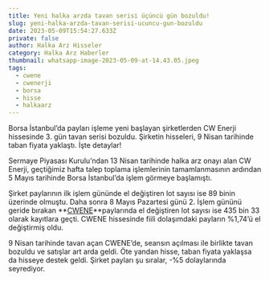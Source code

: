 ```yaml
---
title: Yeni halka arzda tavan serisi üçüncü gün bozuldu!
slug: yeni-halka-arzda-tavan-serisi-ucuncu-gun-bozuldu
date: 2023-05-09T15:54:27.633Z
private: false
author: Halka Arz Hisseler
category: Halka Arz Haberler
thumbnail: whatsapp-image-2023-05-09-at-14.43.05.jpeg
tags:
  - cwene
  - cwenerji
  - borsa
  - hisse
  - halkaarz
---
```

Borsa İstanbul’da payları işleme yeni başlayan şirketlerden CW Enerji hissesinde 3. gün tavan serisi bozuldu. Şirketin hisseleri, 9 Nisan tarihinde taban fiyata yaklaştı. İşte detaylar!

Sermaye Piyasası Kurulu’ndan 13 Nisan tarihinde halka arz onayı alan CW Enerji, geçtiğimiz hafta talep toplama işlemlerinin tamamlanmasının ardından 5 Mayıs tarihinde Borsa İstanbul’da işlem görmeye başlamıştı.

Şirket paylarının ilk işlem gününde el değiştiren lot sayısı ise 89 binin üzerinde olmuştu. Daha sonra 8 Mayıs Pazartesi günü 2. İşlem gününü geride bırakan **[CWENE](https://www.halkaarzhisseler.com/tag/cwene/)**paylarında el değiştiren lot sayısı ise 435 bin 33 olarak kayıtlara geçti. CWENE hissesinde fiili dolaşımdaki payların %1,74’ü el değiştirmiş oldu.

9 Nisan tarihinde tavan açan CWENE’de, seansın açılması ile birlikte tavan bozuldu ve satışlar art arda geldi. Öte yandan hisse, taban fiyata yaklaşsa da hisseye destek geldi. Şirket payları şu sıralar, -%5 dolaylarında seyrediyor.